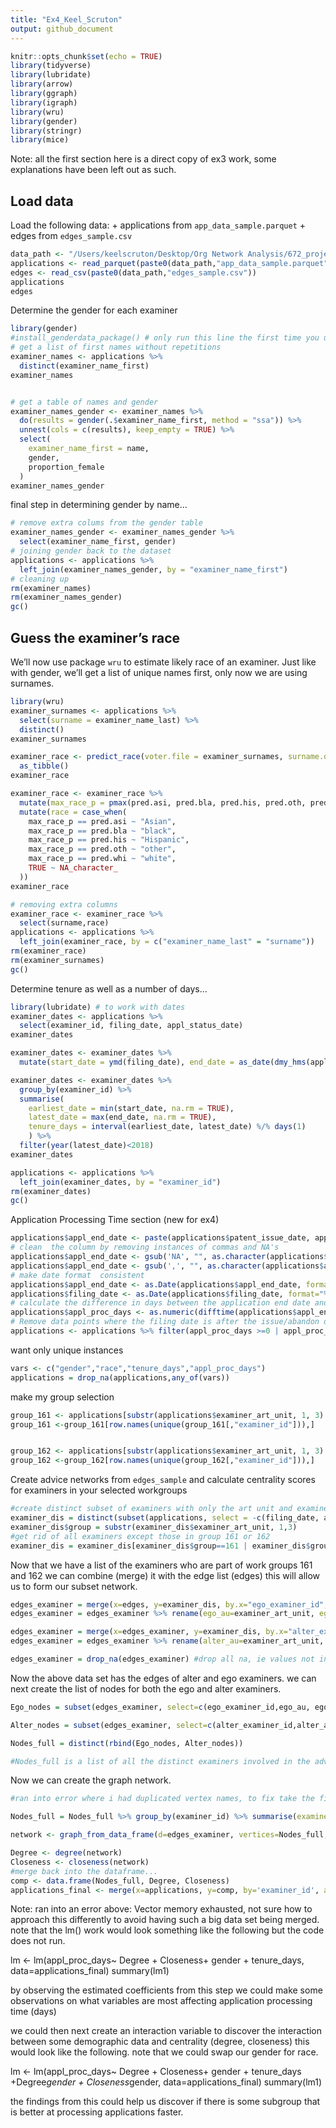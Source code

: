 ```yaml
---
title: "Ex4_Keel_Scruton"
output: github_document
---
```


```r
knitr::opts_chunk$set(echo = TRUE)
library(tidyverse)
library(lubridate)
library(arrow)
library(ggraph)
library(igraph)
library(wru)
library(gender)
library(stringr)
library(mice)
```
Note: all the first section here is a direct copy of ex3 work, some explanations have been left out as such. 

## Load data

Load the following data:
  + applications from `app_data_sample.parquet`
  + edges from `edges_sample.csv`

```r
data_path <- "/Users/keelscruton/Desktop/Org Network Analysis/672_project_data/"
applications <- read_parquet(paste0(data_path,"app_data_sample.parquet"))
edges <- read_csv(paste0(data_path,"edges_sample.csv"))
applications
edges

```

Determine the gender for each examiner 
```r
library(gender)
#install_genderdata_package() # only run this line the first time you use the package, to get data for it
# get a list of first names without repetitions
examiner_names <- applications %>% 
  distinct(examiner_name_first)
examiner_names


# get a table of names and gender
examiner_names_gender <- examiner_names %>% 
  do(results = gender(.$examiner_name_first, method = "ssa")) %>% 
  unnest(cols = c(results), keep_empty = TRUE) %>% 
  select(
    examiner_name_first = name,
    gender,
    proportion_female
  )
examiner_names_gender

```
final step in determining gender by name...
```r
# remove extra colums from the gender table
examiner_names_gender <- examiner_names_gender %>% 
  select(examiner_name_first, gender)
# joining gender back to the dataset
applications <- applications %>% 
  left_join(examiner_names_gender, by = "examiner_name_first")
# cleaning up
rm(examiner_names)
rm(examiner_names_gender)
gc()
```


## Guess the examiner's race

We'll now use package `wru` to estimate likely race of an examiner. Just like with gender, we'll get a list of unique names first, only now we are using surnames.

```r
library(wru)
examiner_surnames <- applications %>% 
  select(surname = examiner_name_last) %>% 
  distinct()
examiner_surnames
```

```r
examiner_race <- predict_race(voter.file = examiner_surnames, surname.only = T) %>% 
  as_tibble()
examiner_race
```

```r
examiner_race <- examiner_race %>% 
  mutate(max_race_p = pmax(pred.asi, pred.bla, pred.his, pred.oth, pred.whi)) %>% 
  mutate(race = case_when(
    max_race_p == pred.asi ~ "Asian",
    max_race_p == pred.bla ~ "black",
    max_race_p == pred.his ~ "Hispanic",
    max_race_p == pred.oth ~ "other",
    max_race_p == pred.whi ~ "white",
    TRUE ~ NA_character_
  ))
examiner_race
```

```r
# removing extra columns
examiner_race <- examiner_race %>% 
  select(surname,race)
applications <- applications %>% 
  left_join(examiner_race, by = c("examiner_name_last" = "surname"))
rm(examiner_race)
rm(examiner_surnames)
gc()
```

Determine tenure as well as a number of days...
```r
library(lubridate) # to work with dates
examiner_dates <- applications %>% 
  select(examiner_id, filing_date, appl_status_date) 
examiner_dates
```

```r
examiner_dates <- examiner_dates %>% 
  mutate(start_date = ymd(filing_date), end_date = as_date(dmy_hms(appl_status_date)))
```

```r
examiner_dates <- examiner_dates %>% 
  group_by(examiner_id) %>% 
  summarise(
    earliest_date = min(start_date, na.rm = TRUE), 
    latest_date = max(end_date, na.rm = TRUE),
    tenure_days = interval(earliest_date, latest_date) %/% days(1)
    ) %>% 
  filter(year(latest_date)<2018)
examiner_dates
```

```r
applications <- applications %>% 
  left_join(examiner_dates, by = "examiner_id")
rm(examiner_dates)
gc()
```

Application Processing Time section (new for ex4)

```r
applications$appl_end_date <- paste(applications$patent_issue_date, applications$abandon_date, sep=',')
# clean  the column by removing instances of commas and NA's
applications$appl_end_date <- gsub('NA', "", as.character(applications$appl_end_date))
applications$appl_end_date <- gsub(',', "", as.character(applications$appl_end_date))
# make date format  consistent
applications$appl_end_date <- as.Date(applications$appl_end_date, format="%Y-%m-%d")
applications$filing_date <- as.Date(applications$filing_date, format="%Y-%m-%d")
# calculate the difference in days between the application end date and the filing date
applications$appl_proc_days <- as.numeric(difftime(applications$appl_end_date, applications$filing_date, units=c("days")))
# Remove data points where the filing date is after the issue/abandon dates, this is not possible
applications <- applications %>% filter(appl_proc_days >=0 | appl_proc_days != NA)
```
want only unique instances 
```r
vars <- c("gender","race","tenure_days","appl_proc_days")
applications = drop_na(applications,any_of(vars))

```


make my group selection 
```r
group_161 <- applications[substr(applications$examiner_art_unit, 1, 3) == 161,]
group_161 <-group_161[row.names(unique(group_161[,"examiner_id"])),]


group_162 <- applications[substr(applications$examiner_art_unit, 1, 3) == 162,]
group_162 <-group_162[row.names(unique(group_162[,"examiner_id"])),]
```

Create advice networks from `edges_sample` and calculate centrality scores for examiners in your selected workgroups
```r
#create distinct subset of examiners with only the art unit and examiner id to be able to re join onto our other data afterwards
examiner_dis = distinct(subset(applications, select = -c(filing_date, abandon_date, earliest_date, appl_end_date, appl_status_date, patent_issue_date, latest_date, examiner_name_middle, patent_number)))
examiner_dis$group = substr(examiner_dis$examiner_art_unit, 1,3)
#get rid of all examiners except those in group 161 or 162
examiner_dis = examiner_dis[examiner_dis$group==161 | examiner_dis$group==162,]
```


Now that we have a list of the examiners who are part of work groups 161 and 162 we can combine (merge) it with the edge list (edges) this will allow us to form our subset network. 

```r
edges_examiner = merge(x=edges, y=examiner_dis, by.x="ego_examiner_id", by.y="examiner_id", all.x=TRUE)
edges_examiner = edges_examiner %>% rename(ego_au=examiner_art_unit, ego_group=group)

edges_examiner = merge(x=edges_examiner, y=examiner_dis, by.x="alter_examiner_id", by.y="examiner_id", all.x=TRUE)
edges_examiner = edges_examiner %>% rename(alter_au=examiner_art_unit, alter_group=group)

edges_examiner = drop_na(edges_examiner) #drop all na, ie values not in the selected workgroups. 

```

Now the above data set has the edges of alter and ego examiners. we can next create the list of nodes for both the ego and alter examiners. 

```r
Ego_nodes = subset(edges_examiner, select=c(ego_examiner_id,ego_au, ego_group)) %>% rename(examiner_id=ego_examiner_id,art_unit=ego_au,group=ego_group)

Alter_nodes = subset(edges_examiner, select=c(alter_examiner_id,alter_au, alter_group))%>% rename(examiner_id=alter_examiner_id,art_unit=alter_au,group=alter_group)

Nodes_full = distinct(rbind(Ego_nodes, Alter_nodes))

#Nodes_full is a list of all the distinct examiners involved in the advice network

```

Now we can create the graph network. 
```r
#ran into error where i had duplicated vertex names, to fix take the first instances only in the nodes list. 

Nodes_full = Nodes_full %>% group_by(examiner_id) %>% summarise(examiner_id=first(examiner_id), art_unit=first(art_unit), group=first(group))

network <- graph_from_data_frame(d=edges_examiner, vertices=Nodes_full, directed=TRUE)
```

```r
Degree <- degree(network)
Closeness <- closeness(network)
#merge back into the dataframe...
comp <- data.frame(Nodes_full, Degree, Closeness)  
applications_final <- merge(x=applications, y=comp, by='examiner_id', all.x=TRUE)
```

Note: ran into an error above: Vector memory exhausted, not sure how to approach this differently to avoid having such a big data set being merged.  note that the lm() work would look something like the following but the code does not run. 

lm <- lm(appl_proc_days~ Degree + Closeness+ gender + tenure_days, data=applications_final)
summary(lm1)

by observing the estimated coefficients from this step we could make some observations on what variables are most affecting application processing time (days)

we could then next create an interaction variable to discover the interaction between some demographic data and centrality (degree, closeness) this would look like the following. note that we could swap our gender for race. 


lm <- lm(appl_proc_days~ Degree + Closeness+ gender + tenure_days +Degree*gender + Closeness*gender, data=applications_final)
summary(lm1)


the findings from this could help us discover if there is some subgroup that is better at processing applications faster. 




